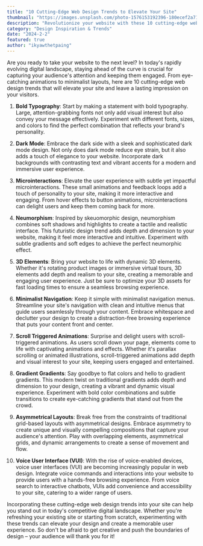 ```yaml
---
title: "10 Cutting-Edge Web Design Trends to Elevate Your Site"
thumbnail: "https://images.unsplash.com/photo-1576153192396-180ecef2a715"
description: "Revolutionize your website with these 10 cutting-edge web design trends! From bold typography to immersive 3D elements, this article explores the latest techniques to elevate your site's aesthetics and user experience."
category: "Design Inspiration & Trends"
date: "2024-2-2"
featured: true
author: "ikyawthetpaing"
---
```


Are you ready to take your website to the next level? In today's rapidly evolving digital landscape, staying ahead of the curve is crucial for capturing your audience's attention and keeping them engaged. From eye-catching animations to minimalist layouts, here are 10 cutting-edge web design trends that will elevate your site and leave a lasting impression on your visitors.

1. **Bold Typography**: Start by making a statement with bold typography. Large, attention-grabbing fonts not only add visual interest but also convey your message effectively. Experiment with different fonts, sizes, and colors to find the perfect combination that reflects your brand's personality.

2. **Dark Mode**: Embrace the dark side with a sleek and sophisticated dark mode design. Not only does dark mode reduce eye strain, but it also adds a touch of elegance to your website. Incorporate dark backgrounds with contrasting text and vibrant accents for a modern and immersive user experience.

3. **Microinteractions**: Elevate the user experience with subtle yet impactful microinteractions. These small animations and feedback loops add a touch of personality to your site, making it more interactive and engaging. From hover effects to button animations, microinteractions can delight users and keep them coming back for more.

4. **Neumorphism**: Inspired by skeuomorphic design, neumorphism combines soft shadows and highlights to create a tactile and realistic interface. This futuristic design trend adds depth and dimension to your website, making it feel more interactive and intuitive. Experiment with subtle gradients and soft edges to achieve the perfect neumorphic effect.

5. **3D Elements**: Bring your website to life with dynamic 3D elements. Whether it's rotating product images or immersive virtual tours, 3D elements add depth and realism to your site, creating a memorable and engaging user experience. Just be sure to optimize your 3D assets for fast loading times to ensure a seamless browsing experience.

6. **Minimalist Navigation**: Keep it simple with minimalist navigation menus. Streamline your site's navigation with clean and intuitive menus that guide users seamlessly through your content. Embrace whitespace and declutter your design to create a distraction-free browsing experience that puts your content front and center.

7. **Scroll Triggered Animations**: Surprise and delight users with scroll-triggered animations. As users scroll down your page, elements come to life with captivating animations and effects. Whether it's parallax scrolling or animated illustrations, scroll-triggered animations add depth and visual interest to your site, keeping users engaged and entertained.

8. **Gradient Gradients**: Say goodbye to flat colors and hello to gradient gradients. This modern twist on traditional gradients adds depth and dimension to your design, creating a vibrant and dynamic visual experience. Experiment with bold color combinations and subtle transitions to create eye-catching gradients that stand out from the crowd.

9. **Asymmetrical Layouts**: Break free from the constraints of traditional grid-based layouts with asymmetrical designs. Embrace asymmetry to create unique and visually compelling compositions that capture your audience's attention. Play with overlapping elements, asymmetrical grids, and dynamic arrangements to create a sense of movement and flow.

10. **Voice User Interface (VUI)**: With the rise of voice-enabled devices, voice user interfaces (VUI) are becoming increasingly popular in web design. Integrate voice commands and interactions into your website to provide users with a hands-free browsing experience. From voice search to interactive chatbots, VUIs add convenience and accessibility to your site, catering to a wider range of users.

Incorporating these cutting-edge web design trends into your site can help you stand out in today's competitive digital landscape. Whether you're refreshing your existing site or starting from scratch, experimenting with these trends can elevate your design and create a memorable user experience. So don't be afraid to get creative and push the boundaries of design – your audience will thank you for it!
